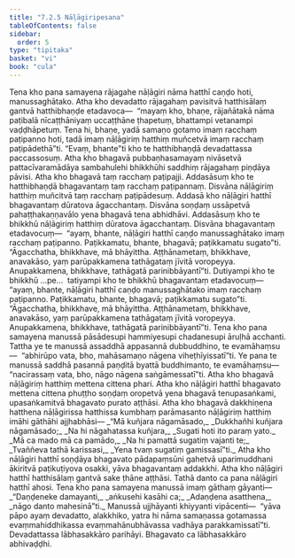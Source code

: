 ```yaml
---
title: "7.2.5 Nāḷāgiripesana"
tableOfContents: false
sidebar:
  order: 5
type: "tipitaka"
basket: "vi"
book: "cula"
---
```



<DynamicBreadcrumb />

<Division number="342" book="cula" e="ch" v="4" p="356">

<Paragraph number="1550" book="cula">
Tena kho pana samayena rājagahe nāḷāgiri nāma hatthī caṇḍo hoti, manussaghātako. Atha kho devadatto rājagahaṃ pavisitvā hatthisālaṃ gantvā hatthibhaṇḍe etadavoca—  “mayaṃ kho, bhaṇe, rājañātakā nāma paṭibalā nīcaṭṭhāniyaṃ uccaṭṭhāne ṭhapetuṃ, bhattampi vetanampi vaḍḍhāpetuṃ. Tena hi, bhaṇe, yadā samaṇo gotamo imaṃ racchaṃ paṭipanno hoti, tadā imaṃ nāḷāgiriṃ hatthiṃ muñcetvā imaṃ racchaṃ paṭipādethā”ti. “Evaṃ, bhante”ti kho te hatthibhaṇḍā devadattassa paccassosuṃ. Atha kho bhagavā pubbaṇhasamayaṃ nivāsetvā pattacīvaramādāya sambahulehi bhikkhūhi saddhiṃ rājagahaṃ piṇḍāya pāvisi. Atha kho bhagavā taṃ racchaṃ paṭipajji. Addasāsuṃ kho te hatthibhaṇḍā bhagavantaṃ taṃ racchaṃ paṭipannaṃ. Disvāna nāḷāgiriṃ hatthiṃ muñcitvā taṃ racchaṃ paṭipādesuṃ. Addasā kho nāḷāgiri hatthī bhagavantaṃ dūratova āgacchantaṃ. Disvāna soṇḍaṃ ussāpetvā pahaṭṭhakaṇṇavālo yena bhagavā tena abhidhāvi. Addasāsuṃ kho te bhikkhū nāḷāgiriṃ hatthiṃ dūratova āgacchantaṃ. Disvāna bhagavantaṃ etadavocuṃ—  “ayaṃ, bhante, nāḷāgiri hatthī caṇḍo manussaghātako imaṃ racchaṃ paṭipanno. Paṭikkamatu, bhante, bhagavā; paṭikkamatu sugato”ti. “Āgacchatha, bhikkhave, mā bhāyittha. Aṭṭhānametaṃ, bhikkhave, anavakāso, yaṃ parūpakkamena tathāgataṃ jīvitā voropeyya. Anupakkamena, bhikkhave, tathāgatā parinibbāyantī”ti.
</Paragraph>

<Paragraph number="1551" book="cula">
Dutiyampi kho te bhikkhū …pe…  tatiyampi kho te bhikkhū bhagavantaṃ etadavocuṃ—  “ayaṃ, bhante, nāḷāgiri hatthī caṇḍo manussaghātako imaṃ racchaṃ paṭipanno. Paṭikkamatu, bhante, bhagavā; paṭikkamatu sugato”ti. “Āgacchatha, bhikkhave, mā bhāyittha. Aṭṭhānametaṃ, bhikkhave, anavakāso, yaṃ parūpakkamena tathāgataṃ jīvitā voropeyya. Anupakkamena, bhikkhave, tathāgatā parinibbāyantī”ti.
</Paragraph>

<Paragraph number="1552" book="cula">
Tena kho pana samayena manussā pāsādesupi hammiyesupi chadanesupi āruḷhā acchanti. Tattha ye te manussā assaddhā appasannā dubbuddhino, te evamāhaṃsu—  “abhirūpo vata, bho, mahāsamaṇo nāgena viheṭhīyissatī”ti. Ye pana te manussā saddhā pasannā paṇḍitā byattā buddhimanto, te evamāhaṃsu—  “nacirassaṃ vata, bho, nāgo nāgena saṅgāmessatī”ti. Atha kho bhagavā nāḷāgiriṃ hatthiṃ mettena cittena phari. Atha kho nāḷāgiri hatthī bhagavato mettena cittena phuṭṭho soṇḍaṃ oropetvā yena bhagavā tenupasaṅkami, upasaṅkamitvā bhagavato purato aṭṭhāsi. Atha kho bhagavā dakkhiṇena hatthena nāḷāgirissa hatthissa kumbhaṃ parāmasanto nāḷāgiriṃ hatthiṃ imāhi gāthāhi ajjhabhāsi—
</Paragraph>

<Paragraph number="1553" type="verses" book="cula">
_“Mā kuñjara nāgamāsado,_  
_Dukkhañhi kuñjara nāgamāsado;_  
_Na hi nāgahatassa kuñjara,_  
_Sugati hoti ito paraṃ yato._  

</Paragraph>

<Paragraph number="1554" type="verses" book="cula">
_Mā ca mado mā ca pamādo,_  
_Na hi pamattā sugatiṃ vajanti te;_  
_Tvaññeva tathā karissasi,_  
_Yena tvaṃ sugatiṃ gamissasī”ti._  

</Paragraph>

<Paragraph number="1555" book="cula">
Atha kho nāḷāgiri hatthī soṇḍāya bhagavato pādapaṃsūni gahetvā uparimuddhani ākiritvā paṭikuṭiyova osakki, yāva bhagavantaṃ addakkhi. Atha kho nāḷāgiri hatthī hatthisālaṃ gantvā sake ṭhāne aṭṭhāsi. Tathā danto ca pana nāḷāgiri hatthī ahosi. Tena kho pana samayena manussā imaṃ gāthaṃ gāyanti—
</Paragraph>

<Paragraph number="1556" type="verses" book="cula">
_“Daṇḍeneke damayanti,_  
_aṅkusehi kasāhi ca;_  
_Adaṇḍena asatthena,_  
_nāgo danto mahesinā”ti._  

</Paragraph>

<Paragraph number="1557" book="cula">
Manussā ujjhāyanti khiyyanti vipācenti—  “yāva pāpo ayaṃ devadatto, alakkhiko, yatra hi nāma samaṇassa gotamassa evaṃmahiddhikassa evaṃmahānubhāvassa vadhāya parakkamissatī”ti. Devadattassa lābhasakkāro parihāyi. Bhagavato ca lābhasakkāro abhivaḍḍhi.
</Paragraph>
</Division>